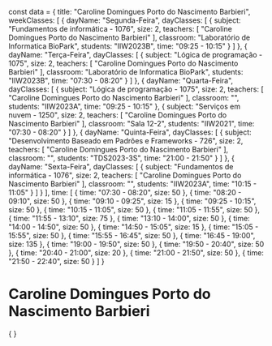 const data = {
  title: "Caroline Domingues Porto do Nascimento Barbieri",
  weekClasses: [
    {
      dayName: "Segunda-Feira",
      dayClasses: [
        {
          subject: "Fundamentos de informática - 1076",
          size: 2,
          teachers: [
            "Caroline Domingues Porto do Nascimento Barbieri"
          ],
          classroom: "Laboratório de Informatica BioPark",
          students: "IIW2023B",
          time: "09:25 - 10:15"
        }
      ]
    },
    {
      dayName: "Terça-Feira",
      dayClasses: [
        {
          subject: "Lógica de programação - 1075",
          size: 2,
          teachers: [
            "Caroline Domingues Porto do Nascimento Barbieri"
          ],
          classroom: "Laboratório de Informatica BioPark",
          students: "IIW2023B",
          time: "07:30 - 08:20"
        }
      ]
    },
    {
      dayName: "Quarta-Feira",
      dayClasses: [
        {
          subject: "Lógica de programação - 1075",
          size: 2,
          teachers: [
            "Caroline Domingues Porto do Nascimento Barbieri"
          ],
          classroom: "",
          students: "IIW2023A",
          time: "09:25 - 10:15"
        },
        {
          subject: "Serviços em nuvem - 1250",
          size: 2,
          teachers: [
            "Caroline Domingues Porto do Nascimento Barbieri"
          ],
          classroom: "Sala 12-2",
          students: "IIW2021",
          time: "07:30 - 08:20"
        }
      ]
    },
    {
      dayName: "Quinta-Feira",
      dayClasses: [
        {
          subject: "Desenvolvimento Baseado em Padrões e Frameworks - 726",
          size: 2,
          teachers: [
            "Caroline Domingues Porto do Nascimento Barbieri"
          ],
          classroom: "",
          students: "TDS2023-3S",
          time: "21:00 - 21:50"
        }
      ]
    },
    {
      dayName: "Sexta-Feira",
      dayClasses: [
        {
          subject: "Fundamentos de informática - 1076",
          size: 2,
          teachers: [
            "Caroline Domingues Porto do Nascimento Barbieri"
          ],
          classroom: "",
          students: "IIW2023A",
          time: "10:15 - 11:05"
        }
      ]
    }
  ],
  time: [
    {
      time: "07:30 - 08:20",
      size: 50
    },
    {
      time: "08:20 - 09:10",
      size: 50
    },
    {
      time: "09:10 - 09:25",
      size: 15
    },
    {
      time: "09:25 - 10:15",
      size: 50
    },
    {
      time: "10:15 - 11:05",
      size: 50
    },
    {
      time: "11:05 - 11:55",
      size: 50
    },
    {
      time: "11:55 - 13:10",
      size: 75
    },
    {
      time: "13:10 - 14:00",
      size: 50
    },
    {
      time: "14:00 - 14:50",
      size: 50
    },
    {
      time: "14:50 - 15:05",
      size: 15
    },
    {
      time: "15:05 - 15:55",
      size: 50
    },
    {
      time: "15:55 - 16:45",
      size: 50
    },
    {
      time: "16:45 - 19:00",
      size: 135
    },
    {
      time: "19:00 - 19:50",
      size: 50
    },
    {
      time: "19:50 - 20:40",
      size: 50
    },
    {
      time: "20:40 - 21:00",
      size: 20
    },
    {
      time: "21:00 - 21:50",
      size: 50
    },
    {
      time: "21:50 - 22:40",
      size: 50
    }
  ]
}

# Caroline Domingues Porto do Nascimento Barbieri

<div>
    {
        <Grid
            title={data.title} 
            weekClasses={data.weekClasses} 
            time={data.time}
        />
    }
</div>